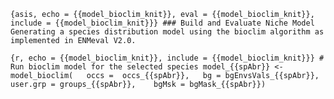 ```{asis, echo = {{model_bioclim_knit}}, eval = {{model_bioclim_knit}}, include = {{model_bioclim_knit}}}
### Build and Evaluate Niche Model
Generating a species distribution model using the bioclim algorithm as implemented in ENMeval V2.0. 
```

```{r, echo = {{model_bioclim_knit}}, include = {{model_bioclim_knit}}}
# Run bioclim model for the selected species
model_{{spAbr}} <- model_bioclim(
  occs =  occs_{{spAbr}},
  bg = bgEnvsVals_{{spAbr}}, 
  user.grp = groups_{{spAbr}}, 
  bgMsk = bgMask_{{spAbr}})
```
